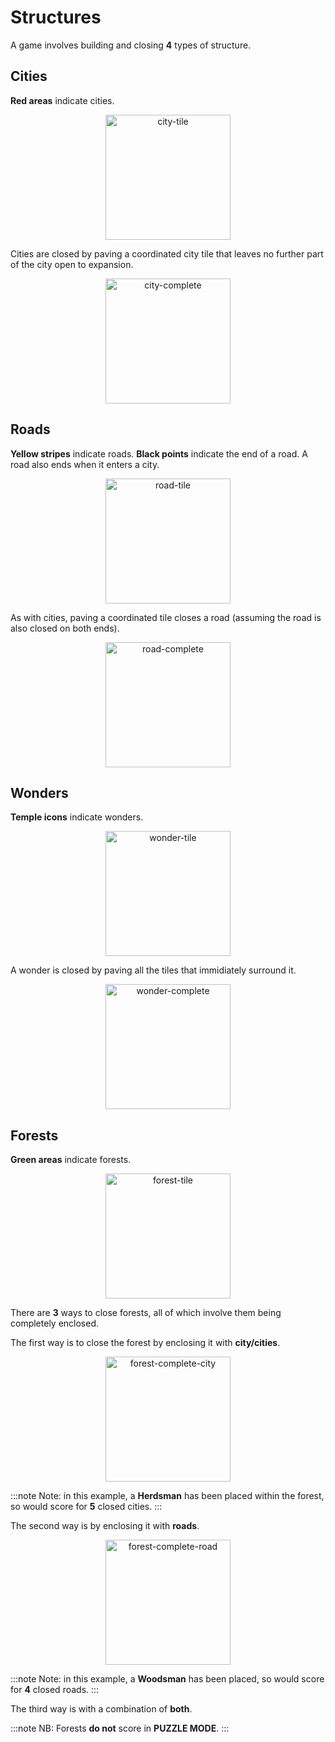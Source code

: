 # Structures

A game involves building and closing **4** types of structure.

## Cities

**Red areas** indicate cities.

<div align="center">
    <img width="200" src="city-tile.png" alt="city-tile" />
</div>

Cities are closed by paving a coordinated city tile that leaves no further part of the city open to expansion.

<div align="center">
    <img width="200" src="city-complete.png" alt="city-complete" />
</div>

## Roads

**Yellow stripes** indicate roads. **Black points** indicate the end of a road. A road also ends when it enters a city.

<div align="center">
    <img width="200" src="road-tile.png" alt="road-tile" />
</div>

As with cities, paving a coordinated tile closes a road (assuming the road is also closed on both ends).

<div align="center">
    <img width="200" src="road-complete.png" alt="road-complete" />
</div>

## Wonders

**Temple icons** indicate wonders.

<div align="center">
    <img width="200" src="wonder-tile.png" alt="wonder-tile" />
</div>

A wonder is closed by paving all the tiles that immidiately surround it.

<div align="center">
    <img width="200" src="wonder-complete.png" alt="wonder-complete" />
</div>

## Forests

**Green areas** indicate forests.

<div align="center">
    <img width="200" src="forest-tile.png" alt="forest-tile" />
</div>

There are **3** ways to close forests, all of which involve them being completely enclosed.

The first way is to close the forest by enclosing it with **city/cities**.

<div align="center">
    <img width="200" src="forest-complete-city.png" alt="forest-complete-city" />
</div>

:::note
Note: in this example, a **Herdsman** has been placed within the forest, so would score for **5** closed cities.
:::

The second way is by enclosing it with **roads**.

<div align="center">
    <img width="200" src="forest-complete-road.png" alt="forest-complete-road" />
</div>

:::note
Note: in this example, a **Woodsman** has been placed, so would score for **4** closed roads.
:::

The third way is with a combination of **both**.

:::note
NB: Forests **do not** score in **PUZZLE MODE**.
:::
